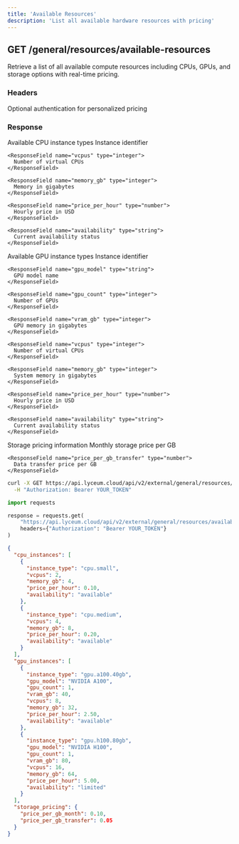 ```yaml
---
title: 'Available Resources'
description: 'List all available hardware resources with pricing'
---
```


## GET /general/resources/available-resources

Retrieve a list of all available compute resources including CPUs, GPUs, and storage options with real-time pricing.

### Headers

<ParamField header="Authorization" type="string">
  Optional authentication for personalized pricing
</ParamField>

### Response

<ResponseField name="cpu_instances" type="array">
  Available CPU instance types
  
  <Expandable title="CPU Instance">
    <ResponseField name="instance_type" type="string">
      Instance identifier
    </ResponseField>
    
    <ResponseField name="vcpus" type="integer">
      Number of virtual CPUs
    </ResponseField>
    
    <ResponseField name="memory_gb" type="integer">
      Memory in gigabytes
    </ResponseField>
    
    <ResponseField name="price_per_hour" type="number">
      Hourly price in USD
    </ResponseField>
    
    <ResponseField name="availability" type="string">
      Current availability status
    </ResponseField>
  </Expandable>
</ResponseField>

<ResponseField name="gpu_instances" type="array">
  Available GPU instance types
  
  <Expandable title="GPU Instance">
    <ResponseField name="instance_type" type="string">
      Instance identifier
    </ResponseField>
    
    <ResponseField name="gpu_model" type="string">
      GPU model name
    </ResponseField>
    
    <ResponseField name="gpu_count" type="integer">
      Number of GPUs
    </ResponseField>
    
    <ResponseField name="vram_gb" type="integer">
      GPU memory in gigabytes
    </ResponseField>
    
    <ResponseField name="vcpus" type="integer">
      Number of virtual CPUs
    </ResponseField>
    
    <ResponseField name="memory_gb" type="integer">
      System memory in gigabytes
    </ResponseField>
    
    <ResponseField name="price_per_hour" type="number">
      Hourly price in USD
    </ResponseField>
    
    <ResponseField name="availability" type="string">
      Current availability status
    </ResponseField>
  </Expandable>
</ResponseField>

<ResponseField name="storage_pricing" type="object">
  Storage pricing information
  
  <Expandable title="Storage Pricing">
    <ResponseField name="price_per_gb_month" type="number">
      Monthly storage price per GB
    </ResponseField>
    
    <ResponseField name="price_per_gb_transfer" type="number">
      Data transfer price per GB
    </ResponseField>
  </Expandable>
</ResponseField>

<RequestExample>

```bash cURL
curl -X GET https://api.lyceum.cloud/api/v2/external/general/resources/available-resources \
  -H "Authorization: Bearer YOUR_TOKEN"
```

```python Python
import requests

response = requests.get(
    "https://api.lyceum.cloud/api/v2/external/general/resources/available-resources",
    headers={"Authorization": "Bearer YOUR_TOKEN"}
)
```

</RequestExample>

<ResponseExample>

```json 200
{
  "cpu_instances": [
    {
      "instance_type": "cpu.small",
      "vcpus": 2,
      "memory_gb": 4,
      "price_per_hour": 0.10,
      "availability": "available"
    },
    {
      "instance_type": "cpu.medium",
      "vcpus": 4,
      "memory_gb": 8,
      "price_per_hour": 0.20,
      "availability": "available"
    }
  ],
  "gpu_instances": [
    {
      "instance_type": "gpu.a100.40gb",
      "gpu_model": "NVIDIA A100",
      "gpu_count": 1,
      "vram_gb": 40,
      "vcpus": 8,
      "memory_gb": 32,
      "price_per_hour": 2.50,
      "availability": "available"
    },
    {
      "instance_type": "gpu.h100.80gb",
      "gpu_model": "NVIDIA H100",
      "gpu_count": 1,
      "vram_gb": 80,
      "vcpus": 16,
      "memory_gb": 64,
      "price_per_hour": 5.00,
      "availability": "limited"
    }
  ],
  "storage_pricing": {
    "price_per_gb_month": 0.10,
    "price_per_gb_transfer": 0.05
  }
}
```

</ResponseExample>